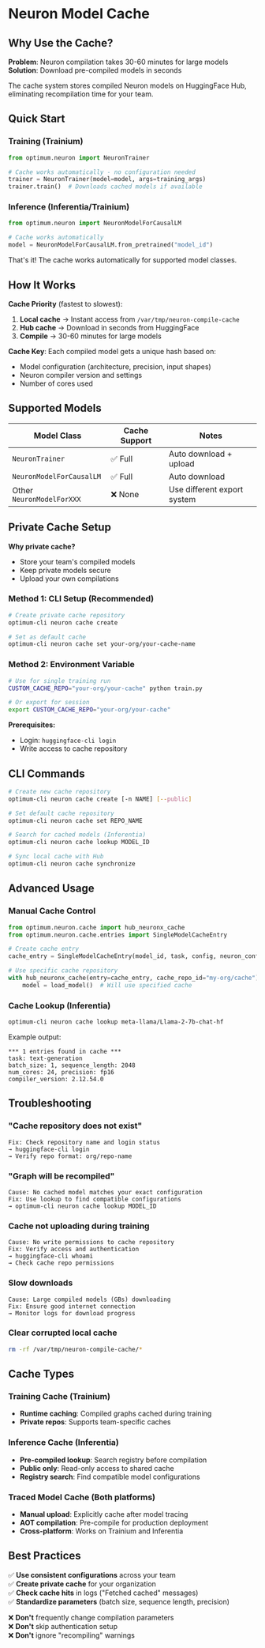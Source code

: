 <!--Copyright 2023 The HuggingFace Team. All rights reserved.

Licensed under the Apache License, Version 2.0 (the "License"); you may not use this file except in compliance with
the License. You may obtain a copy of the License at

http://www.apache.org/licenses/LICENSE-2.0

Unless required by applicable law or agreed to in writing, software distributed under the License is distributed on
an "AS IS" BASIS, WITHOUT WARRANTIES OR CONDITIONS OF ANY KIND, either express or implied. See the License for the
specific language governing permissions and limitations under the License.
-->

# Neuron Model Cache

## Why Use the Cache?

**Problem**: Neuron compilation takes 30-60 minutes for large models  
**Solution**: Download pre-compiled models in seconds

The cache system stores compiled Neuron models on HuggingFace Hub, eliminating recompilation time for your team.

## Quick Start

### Training (Trainium)
```python
from optimum.neuron import NeuronTrainer

# Cache works automatically - no configuration needed
trainer = NeuronTrainer(model=model, args=training_args)
trainer.train()  # Downloads cached models if available
```

### Inference (Inferentia/Trainium)
```python
from optimum.neuron import NeuronModelForCausalLM

# Cache works automatically 
model = NeuronModelForCausalLM.from_pretrained("model_id")
```

That's it! The cache works automatically for supported model classes.

## How It Works

**Cache Priority** (fastest to slowest):
1. **Local cache** → Instant access from `/var/tmp/neuron-compile-cache`
2. **Hub cache** → Download in seconds from HuggingFace
3. **Compile** → 30-60 minutes for large models

**Cache Key**: Each compiled model gets a unique hash based on:
- Model configuration (architecture, precision, input shapes)
- Neuron compiler version and settings
- Number of cores used

## Supported Models

| Model Class | Cache Support | Notes |
|-------------|---------------|-------|
| `NeuronTrainer` | ✅ Full | Auto download + upload |
| `NeuronModelForCausalLM` | ✅ Full | Auto download |
| Other `NeuronModelForXXX` | ❌ None | Use different export system |

## Private Cache Setup

**Why private cache?**
- Store your team's compiled models
- Keep private models secure
- Upload your own compilations

### Method 1: CLI Setup (Recommended)

```bash
# Create private cache repository
optimum-cli neuron cache create

# Set as default cache
optimum-cli neuron cache set your-org/your-cache-name
```

### Method 2: Environment Variable

```bash
# Use for single training run
CUSTOM_CACHE_REPO="your-org/your-cache" python train.py

# Or export for session
export CUSTOM_CACHE_REPO="your-org/your-cache"
```

**Prerequisites:**
- Login: `huggingface-cli login`
- Write access to cache repository

## CLI Commands

```bash
# Create new cache repository
optimum-cli neuron cache create [-n NAME] [--public]

# Set default cache repository  
optimum-cli neuron cache set REPO_NAME

# Search for cached models (Inferentia)
optimum-cli neuron cache lookup MODEL_ID

# Sync local cache with Hub
optimum-cli neuron cache synchronize
```

## Advanced Usage

### Manual Cache Control
```python
from optimum.neuron.cache import hub_neuronx_cache
from optimum.neuron.cache.entries import SingleModelCacheEntry

# Create cache entry
cache_entry = SingleModelCacheEntry(model_id, task, config, neuron_config)

# Use specific cache repository
with hub_neuronx_cache(entry=cache_entry, cache_repo_id="my-org/cache"):
    model = load_model()  # Will use specified cache
```

### Cache Lookup (Inferentia)
```bash
optimum-cli neuron cache lookup meta-llama/Llama-2-7b-chat-hf
```

Example output:
```
*** 1 entries found in cache ***
task: text-generation
batch_size: 1, sequence_length: 2048
num_cores: 24, precision: fp16
compiler_version: 2.12.54.0
```

## Troubleshooting

### "Cache repository does not exist"
```
Fix: Check repository name and login status
→ huggingface-cli login
→ Verify repo format: org/repo-name
```

### "Graph will be recompiled" 
```
Cause: No cached model matches your exact configuration
Fix: Use lookup to find compatible configurations
→ optimum-cli neuron cache lookup MODEL_ID
```

### Cache not uploading during training
```
Cause: No write permissions to cache repository  
Fix: Verify access and authentication
→ huggingface-cli whoami
→ Check cache repo permissions
```

### Slow downloads
```
Cause: Large compiled models (GBs) downloading
Fix: Ensure good internet connection
→ Monitor logs for download progress
```

### Clear corrupted local cache
```bash
rm -rf /var/tmp/neuron-compile-cache/*
```

## Cache Types

### Training Cache (Trainium)
- **Runtime caching**: Compiled graphs cached during training
- **Private repos**: Supports team-specific caches

### Inference Cache (Inferentia) 
- **Pre-compiled lookup**: Search registry before compilation
- **Public only**: Read-only access to shared cache
- **Registry search**: Find compatible model configurations

### Traced Model Cache (Both platforms)
- **Manual upload**: Explicitly cache after model tracing  
- **AOT compilation**: Pre-compile for production deployment
- **Cross-platform**: Works on Trainium and Inferentia

## Best Practices

✅ **Use consistent configurations** across your team  
✅ **Create private cache** for your organization  
✅ **Check cache hits** in logs ("Fetched cached" messages)  
✅ **Standardize parameters** (batch size, sequence length, precision)

❌ **Don't** frequently change compilation parameters  
❌ **Don't** skip authentication setup  
❌ **Don't** ignore "recompiling" warnings
